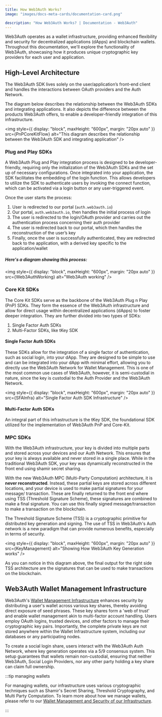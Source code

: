 ```yaml
---
title: How Web3Auth Works?
image: "images/docs-meta-cards/documentation-card.png"

description: "How Web3Auth Works? | Documentation - Web3Auth"
---
```



Web3Auth operates as a wallet infrastructure, providing enhanced flexibility and security for
decentralized applications (dApps) and blockchain wallets. Throughout this documentation, we'll
explore the functionality of Web3Auth, showcasing how it produces unique cryptographic key providers
for each user and application.

## High-Level Architecture

The Web3Auth SDK lives solely on the user/application’s front-end client and handles the
interactions between OAuth providers and the Auth Network.

The diagram below describes the relationship between the Web3Auth SDKs and integrating applications.
It also depicts the difference between the products Web3Auth offers, to enable a developer-friendly
integration of this infrastructure.

<img
  style={{ display: "block", maxHeight: "600px", margin: "20px auto" }}
  src={PnPCoreKitFlow}
  alt="This diagram describes the relationship between the Web3Auth SDK and integrating application"
/>

### Plug and Play SDKs

A Web3Auth Plug and Play integration process is designed to be developer-friendly, requiring only
the initialization of the Web3Auth SDKs and the set up of necessary configurations. Once integrated
into your application, the SDK facilitates the embedding of the login function. This allows
developers to utilize the SDK to authenticate users by invoking the connect function, which can be
activated via a login button or any user-triggered event.

Once the user starts the process:

1. User is redirected to our portal (`auth.web3auth.io`)
2. Our portal, `auth.web3auth.io`, then handles the initial process of login
3. The user is redirected to the login/OAuth provider and carries out the authentication process
   concerning their auth provider
4. The user is redirected back to our portal, which then handles the reconstruction of the user’s
   key
5. Finally, once the user is successfully authenticated, they are redirected back to the
   application, with a derived key specific to the application/wallet

##### Here's a diagram showing this process:

<img
  style={{ display: "block", maxHeight: "600px", margin: "20px auto" }}
  src={Web3AuthWorking}
  alt="Web3Auth working"
/>

### Core Kit SDKs

The Core Kit SDKs serve as the backbone of the Web3Auth Plug n Play (PnP) SDKs. They form the
essence of the Web3Auth infrastructure and allow for direct usage within decentralized applications
(dApps) to foster deeper integration. They are further divided into two types of SDKs:

1. Single Factor Auth SDKs
2. Multi-Factor SDKs, like tKey SDK

#### Single Factor Auth SDKs

These SDKs allow for the integration of a single factor of authentication, such as social login,
into your dApp. They are designed to be simple to use and can be integrated into your dApp with
minimal effort, allowing you to directly use the Web3Auth Network for Wallet Management. This is one
of the most common use cases of Web3Auth, however, it is semi-custodial in nature, since the key is
custodial to the Auth Provider and the Web3Auth Network.

<img
  style={{ display: "block", maxHeight: "600px", margin: "20px auto" }}
  src={SFAInfra}
  alt="Single Factor Auth SDK Infrastructure"
/>

#### Multi-Factor Auth SDKs

An integral part of this infrastructure is the tKey SDK, the foundational SDK utilized for the
implementation of Web3Auth PnP and Core-Kit.

<TkeyIntroduction />

### MPC SDKs

With the Web3Auth infrastructure, your key is divided into multiple parts and stored across your
devices and our Auth Network. This ensures that your key is always available and never stored in a
single place. While in the traditional Web3Auth SDK, your key was dynamically reconstructed in the
front end using shamir secret sharing.

With the new Web3Auth MPC (Multi-Party Computation) architecture, it is **never reconstructed**.
Instead, these partial keys are stored across different locations, and your device is used to make
partial signatures for your message/ transaction. These are finally returned to the front end where
using TSS (Threshold Signature Scheme), these signatures are combined to make a final signature. You
can use this finally signed message/transaction to make a transaction on the blockchain.

The Threshold Signature Scheme (TSS) is a cryptographic primitive for distributed key generation and
signing. The use of TSS in Web3Auth's Auth network is a new paradigm that can provide numerous
benefits, especially in terms of security.

<img
  style={{ display: "block", maxHeight: "600px", margin: "20px auto" }}
  src={KeyManagement}
  alt="Showing How Web3Auth Key Generation works"
/>

As you can notice in this diagram above, the final output for the right side TSS architecture are
the signatures that can be used to make transactions on the blockchain.

## Web3Auth Wallet Management Infrastructure

Web3Auth's [Wallet Management Infrastructure](/infrastructure/) enhances security by distributing a
user's wallet across various key shares, thereby avoiding direct exposure of seed phrases. These key
shares form a 'web of trust' and enable wallet management akin to multi-factor account handling.
Users employ OAuth logins, trusted devices, and other factors to manage their cryptographic key
pairs. Importantly, the complete private keys are not stored anywhere within the Wallet
Infrastructure system, including our databases or any participating nodes.

To create a social login share, users interact with the Web3Auth Auth Network, where key generation
operates via a 5/9 consensus system. This setup guarantees that wallets remain non-custodial,
ensuring that neither Web3Auth, Social Login Providers, nor any other party holding a key share can
claim full ownership.

:::tip managing wallets

For managing wallets, our infrastructure uses various cryptographic techniques such as Shamir's
Secret Sharing, Threshold Cryptography, and Multi Party Computation. To learn more about how we
manage wallets, please refer to our
[Wallet Management and Security of our Infrastructure](/infrastructure/).

:::
